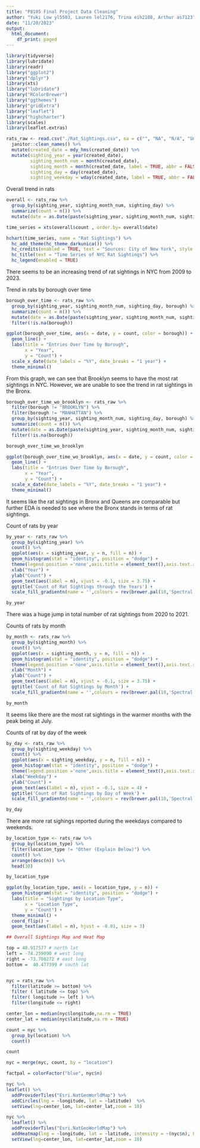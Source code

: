 ```yaml
---
title: "P8105 Final Project Data Cleaning"
author: "Yuki Low yl5503, Lauren lel2176, Trina eih2108, Arthur as7123"
date: "11/20/2023"
output:
  html_document:
    df_print: paged
---
```


```r
library(tidyverse)
library(lubridate)
library(readr) 
library("ggplot2") 
library("dplyr")
library(xts)
library("lubridate")
library("RColorBrewer")
library("ggthemes")
library("gridExtra")
library("leaflet")
library("highcharter")
library(scales)
library(leaflet.extras)
```

```r
rats_raw <- read.csv("./Rat_Sightings.csv", na = c("", "NA", "N/A", "Unspecified")) %>%
  janitor::clean_names() %>% 
  mutate(created_date = mdy_hms(created_date)) %>%
  mutate(sighting_year = year(created_date),
         sighting_month_num = month(created_date),
         sighting_month = month(created_date, label = TRUE, abbr = FALSE),
         sighting_day = day(created_date),
         sighting_weekday = wday(created_date, label = TRUE, abbr = FALSE)) 
```


Overall trend in rats 
```r
overall <- rats_raw %>% 
  group_by(sighting_year, sighting_month_num, sighting_day) %>% 
  summarize(count = n()) %>% 
  mutate(date = as.Date(paste(sighting_year, sighting_month_num, sighting_day, sep = "-")))

time_series = xts(overall$count , order.by= overall$date)

hchart(time_series, name = "Rat Sightings") %>% 
  hc_add_theme(hc_theme_darkunica()) %>%
  hc_credits(enabled = TRUE, text = "Sources: City of New York", style = list(fontSize = "12px")) %>%
  hc_title(text = "Time Series of NYC Rat Sightings") %>%
  hc_legend(enabled = TRUE)
```

There seems to be an increasing trend of rat sightings in NYC from 2009 to 2023. 

Trend in rats by borough over time 
```r
borough_over_time <- rats_raw %>% 
  group_by(sighting_year, sighting_month_num, sighting_day, borough) %>% 
  summarize(count = n()) %>% 
  mutate(date = as.Date(paste(sighting_year, sighting_month_num, sighting_day, sep = "-"))) %>% 
  filter(!is.na(borough))

ggplot(borough_over_time, aes(x = date, y = count, color = borough)) +
  geom_line() +
  labs(title = "Entries Over Time by Borough",
       x = "Year",
       y = "Count") +
  scale_x_date(date_labels = "%Y", date_breaks = "1 year") +
  theme_minimal()
```
From this graph, we can see that Brooklyn seems to have the most rat sightings in NYC. However, we are unable to see the trend in rat sightings in the Bronx. 


```r
borough_over_time_wo_brooklyn <- rats_raw %>% 
  filter(borough != "BROOKLYN") %>% 
  filter(borough != "MANHATTAN") %>% 
  group_by(sighting_year, sighting_month_num, sighting_day, borough) %>% 
  summarize(count = n()) %>% 
  mutate(date = as.Date(paste(sighting_year, sighting_month_num, sighting_day, sep = "-"))) %>% 
  filter(!is.na(borough))

borough_over_time_wo_brooklyn

ggplot(borough_over_time_wo_brooklyn, aes(x = date, y = count, color = borough)) +
  geom_line() +
  labs(title = "Entries Over Time by Borough",
       x = "Year",
       y = "Count") +
  scale_x_date(date_labels = "%Y", date_breaks = "1 year") +
  theme_minimal()
```
It seems like the rat sightings in Bronx and Queens are comparable but further EDA is needed to see where the Bronx stands in terms of rat sightings. 

Count of rats by year 
```r
by_year <- rats_raw %>% 
  group_by(sighting_year) %>% 
  count() %>% 
  ggplot(aes(x = sighting_year, y = n, fill = n)) + 
  geom_histogram(stat = "identity", position = "dodge") +
  theme(legend.position ='none',axis.title = element_text(),axis.text.x = element_text(size = 12)) +
  xlab("Year") + 
  ylab("Count") +
  geom_text(aes(label = n), vjust = -0.1, size = 3.75) +
  ggtitle('Count of Rat Sightings through the Years') + 
  scale_fill_gradientn(name = '',colours = rev(brewer.pal(10,'Spectral'))) 

by_year
```
There was a huge jump in total number of rat sightings from 2020 to 2021. 

Counts of rats by month 
```r
by_month <- rats_raw %>% 
  group_by(sighting_month) %>% 
  count() %>% 
  ggplot(aes(x = sighting_month, y = n, fill = n)) + 
  geom_histogram(stat = "identity", position = "dodge") +
  theme(legend.position ='none',axis.title = element_text(),axis.text.x = element_text(size = 9)) +
  xlab("Month") + 
  ylab("Count") +
  geom_text(aes(label = n), vjust = -0.1, size = 3.75) +
  ggtitle('Count of Rat Sightings by Month') + 
  scale_fill_gradientn(name = '',colours = rev(brewer.pal(10,'Spectral'))) 

by_month
```
It seems like there are the most rat sightings in the warmer months with the peak being at July. 

Counts of rat by day of the week 
```r
by_day <- rats_raw %>% 
  group_by(sighting_weekday) %>% 
  count() %>% 
  ggplot(aes(x = sighting_weekday, y = n, fill = n)) + 
  geom_histogram(stat = "identity", position = "dodge") +
  theme(legend.position ='none',axis.title = element_text(),axis.text.x = element_text(size = 12)) +
  xlab("Weekday") + 
  ylab("Count") +
  geom_text(aes(label = n), vjust = -0.1, size = 4) +
  ggtitle('Count of Rat Sightings by Day of Week') + 
  scale_fill_gradientn(name = '',colours = rev(brewer.pal(10,'Spectral'))) 

by_day
```
There are more rat sighings reported during the weekdays compared to weekends. 

```r
by_location_type <- rats_raw %>% 
  group_by(location_type) %>% 
  filter(location_type != "Other (Explain Below)") %>% 
  count() %>% 
  arrange(desc(n)) %>%
  head(30)

by_location_type

ggplot(by_location_type, aes(x = location_type, y = n)) +
  geom_histogram(stat = "identity", position = "dodge") +
  labs(title = "Sightings by Location Type",
       x = "Location Type",
       y = "Count") +
  theme_minimal() + 
  coord_flip() + 
  geom_text(aes(label = n), hjust = -0.01, size = 3) 

```
```r
## Overall Sightings Map and Heat Map

top = 40.917577 # north lat
left = -74.259090 # west long
right = -73.700272 # east long
bottom =  40.477399 # south lat


nyc = rats_raw %>%
  filter(latitude >= bottom) %>%
  filter ( latitude <= top) %>%
  filter( longitude >= left ) %>%
  filter(longitude <= right)

center_lon = median(nyc$longitude,na.rm = TRUE)
center_lat = median(nyc$latitude,na.rm = TRUE)

count = nyc %>%
  group_by(location) %>%
  count()

count 

nyc = merge(nyc, count, by = "location")

factpal = colorFactor("blue", nyc$n)

nyc %>%
leaflet() %>% 
  addProviderTiles("Esri.NatGeoWorldMap") %>%
  addCircles(lng = ~longitude, lat = ~latitude)  %>%
  setView(lng=center_lon, lat=center_lat,zoom = 10) 

nyc %>%
  leaflet() %>%
  addProviderTiles("Esri.NatGeoWorldMap") %>%
  addHeatmap(lng = ~longitude, lat = ~latitude, intensity = ~(nyc$n), blur = 20, max = 0.05, radius = 15) %>%
  setView(lng=center_lon, lat=center_lat,zoom = 10)

```
